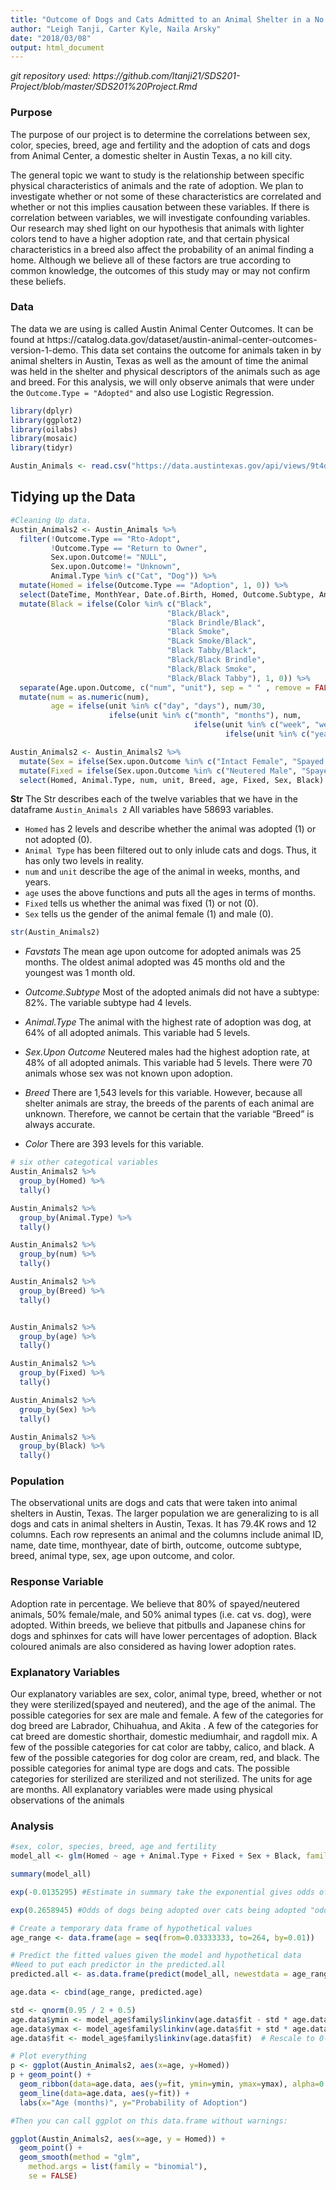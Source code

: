 ```yaml
---
title: "Outcome of Dogs and Cats Admitted to an Animal Shelter in a No Kill city"
author: "Leigh Tanji, Carter Kyle, Naila Arsky"
date: "2018/03/08"
output: html_document
---
```

*git repository used: https://github.com/ltanji21/SDS201-Project/blob/master/SDS201%20Project.Rmd *


### Purpose

The purpose of our project is to determine the correlations between sex, color, species, breed, age and fertility and the adoption of cats and dogs from Animal Center, a domestic shelter in Austin Texas, a no kill city.

The general topic we want to study is the relationship between specific physical characteristics of animals and the rate of adoption. We plan to investigate whether or not some of these characteristics are correlated and whether or not this implies causation between these variables. If there is correlation between variables, we will investigate confounding variables. Our research may shed light on our hypothesis that animals with lighter colors tend to have a higher adoption rate, and that certain physical characteristics in a breed also affect the probability of an animal finding a home. Although we believe all of these factors are true according to common knowledge, the outcomes of this study may or may not confirm these beliefs.


### Data

The data we are using is called Austin Animal Center Outcomes. It can be found at https://catalog.data.gov/dataset/austin-animal-center-outcomes-version-1-demo. This data set contains the outcome for animals taken in by animal shelters in Austin, Texas as well as the amount of time the animal was held in the shelter and physical descriptors of the animals such as age and breed. For this analysis, we will only observe animals that were under the `Outcome.Type = "Adopted"` and also use Logistic Regression.

```r
library(dplyr)
library(ggplot2)
library(oilabs)
library(mosaic)
library(tidyr)

Austin_Animals <- read.csv("https://data.austintexas.gov/api/views/9t4d-g238/rows.csv?accessType=DOWNLOAD")
```

## Tidying up the Data

```r
#Cleaning Up data.
Austin_Animals2 <- Austin_Animals %>%
  filter(!Outcome.Type == "Rto-Adopt",
         !Outcome.Type == "Return to Owner",
         Sex.upon.Outcome!= "NULL",
         Sex.upon.Outcome!= "Unknown",
         Animal.Type %in% c("Cat", "Dog")) %>%
  mutate(Homed = ifelse(Outcome.Type == "Adoption", 1, 0)) %>%
  select(DateTime, MonthYear, Date.of.Birth, Homed, Outcome.Subtype, Animal.Type, Sex.upon.Outcome, Age.upon.Outcome, Breed, Outcome.Type, Color) %>%
  mutate(Black = ifelse(Color %in% c("Black", 
                                   "Black/Black", 
                                   "Black Brindle/Black",
                                   "Black Smoke",
                                   "BLack Smoke/Black",
                                   "Black Tabby/Black",
                                   "Black/Black Brindle",
                                   "Black/Black Smoke",
                                   "Black/Black Tabby"), 1, 0)) %>%
  separate(Age.upon.Outcome, c("num", "unit"), sep = " " , remove = FALSE) %>%
  mutate(num = as.numeric(num),
         age = ifelse(unit %in% c("day", "days"), num/30, 
                      ifelse(unit %in% c("month", "months"), num, 
                                         ifelse(unit %in% c("week", "weeks"), num/4, 
                                                ifelse(unit %in% c("year", "years"), num*12, NA)))))
```

```r
Austin_Animals2 <- Austin_Animals2 %>%
  mutate(Sex = ifelse(Sex.upon.Outcome %in% c("Intact Female", "Spayed Female"), 1, 0)) %>%
  mutate(Fixed = ifelse(Sex.upon.Outcome %in% c("Neutered Male", "Spayed Female"), 1, 0)) %>%
  select(Homed, Animal.Type, num, unit, Breed, age, Fixed, Sex, Black)
```


**Str**
The Str describes each of the twelve variables that we have in the dataframe `Austin_Animals 2` All variables have 58693 variables.

* `Homed` has 2 levels and describe whether the animal was adopted (1) or not adopted (0).
* `Animal Type` has been filtered out to only inlude cats and dogs. Thus, it has only two levels in reality.
* `num` and `unit` describe the age of the animal in weeks, months, and years.
* `age` uses the above functions and puts all the ages in terms of months.
* `Fixed` tells us whether the animal was fixed (1) or not (0).
* `Sex` tells us the gender of the animal female (1) and male (0).

```r
str(Austin_Animals2)
```

* *Favstats*
The mean age upon outcome for adopted animals was 25 months. The oldest animal adopted was 45 months old and the youngest was 1 month old. 

* *Outcome.Subtype*
Most of the adopted animals did not have a subtype: 82%. The variable subtype had 4 levels.

* *Animal.Type*
The animal with the highest rate of adoption was dog, at 64% of all adopted animals. This variable had 5 levels.

* *Sex.Upon Outcome*
Neutered males had the highest adoption rate, at 48% of all adopted animals. This variable had 5 levels. There were 70 animals whose sex was not known upon adoption. 

* *Breed*
There are 1,543 levels for this variable. However, because all shelter animals are stray, the breeds of the parents of each animal are unknown. Therefore, we cannot be certain that the variable “Breed” is always accurate.

* *Color*
There are 393 levels for this variable.

```r
# six other categotical variables
Austin_Animals2 %>%
  group_by(Homed) %>%
  tally()

Austin_Animals2 %>%
  group_by(Animal.Type) %>%
  tally()

Austin_Animals2 %>%
  group_by(num) %>%
  tally()

Austin_Animals2 %>%
  group_by(Breed) %>%
  tally()


Austin_Animals2 %>%
  group_by(age) %>%
  tally()

Austin_Animals2 %>%
  group_by(Fixed) %>%
  tally()

Austin_Animals2 %>%
  group_by(Sex) %>%
  tally()

Austin_Animals2 %>%
  group_by(Black) %>%
  tally()
```


### Population

The observational units are dogs and cats that were taken into animal shelters in Austin, Texas. The larger population we are generalizing to is all dogs and cats in animal shelters in Austin, Texas. It has 79.4K rows and 12 columns. Each row represents an animal and the columns include animal ID, name, date time, monthyear, date of birth, outcome, outcome subtype, breed, animal type, sex, age upon outcome, and color. 

### Response Variable
Adoption rate in percentage. We believe that 80% of spayed/neutered animals, 50% female/male, and 50% animal types (i.e. cat vs. dog), were adopted. Within breeds, we believe that pitbulls and Japanese chins for dogs and sphinxes for cats will have lower percentages of adoption. Black coloured animals are also considered as having lower adoption rates. 

### Explanatory Variables

Our explanatory variables are sex, color, animal type, breed, whether or not they were sterilized(spayed and neutered), and the age of the animal. The possible categories for sex are male and female. A few of the categories for dog breed are Labrador, Chihuahua, and Akita . A few of the categories for cat breed are domestic shorthair, domestic mediumhair, and ragdoll mix. A few of the possible categories for cat color are tabby, calico, and black. A few of the possible categories for dog color are cream, red, and black. The possible categories for animal type are dogs and cats. The possible categories for sterilized are sterilized and not sterilized. The units for age are months. All explanatory variables were made using physical observations of the animals 


### Analysis

```r
#sex, color, species, breed, age and fertility
model_all <- glm(Homed ~ age + Animal.Type + Fixed + Sex + Black, family=binomial(link="logit"), data=Austin_Animals2)

summary(model_all)

exp(-0.0135295) #Estimate in summary take the exponential gives odds of being adopted as increase age by month. Anything less than 1 is negative odds. (Decreasing odds)

exp(0.2658945) #Odds of dogs being adopted over cats being adopted "odds ratio" (odds dogs/odds cat) Dog 1.3 more likely to get adopted. 

# Create a temporary data frame of hypothetical values
age_range <- data.frame(age = seq(from=0.03333333, to=264, by=0.01))

# Predict the fitted values given the model and hypothetical data 
#Need to put each predictor in the predicted.all
predicted.all <- as.data.frame(predict(model_all, newestdata = age_range, type = "link", se = TRUE))

age.data <- cbind(age_range, predicted.age)

std <- qnorm(0.95 / 2 + 0.5)
age.data$ymin <- model_age$family$linkinv(age.data$fit - std * age.data$se)
age.data$ymax <- model_age$family$linkinv(age.data$fit + std * age.data$se)
age.data$fit <- model_age$family$linkinv(age.data$fit)  # Rescale to 0-1

# Plot everything
p <- ggplot(Austin_Animals2, aes(x=age, y=Homed)) 
p + geom_point() + 
  geom_ribbon(data=age.data, aes(y=fit, ymin=ymin, ymax=ymax), alpha=0.5) + 
  geom_line(data=age.data, aes(y=fit)) + 
  labs(x="Age (months)", y="Probability of Adoption") 
```

```r
#Then you can call ggplot on this data.frame without warnings:

ggplot(Austin_Animals2, aes(x=age, y = Homed)) +
  geom_point() +
  geom_smooth(method = "glm", 
    method.args = list(family = "binomial"), 
    se = FALSE) 
```



















